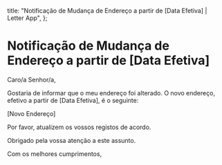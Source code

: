   title: "Notificação de Mudança de Endereço a partir de [Data Efetiva] | Letter App",
};

# Notificação de Mudança de Endereço a partir de [Data Efetiva]

Caro/a Senhor/a,

Gostaria de informar que o meu endereço foi alterado. O novo endereço, efetivo a partir de [Data Efetiva], é o seguinte:

[Novo Endereço]

Por favor, atualizem os vossos registos de acordo.

Obrigado pela vossa atenção a este assunto.

Com os melhores cumprimentos,
